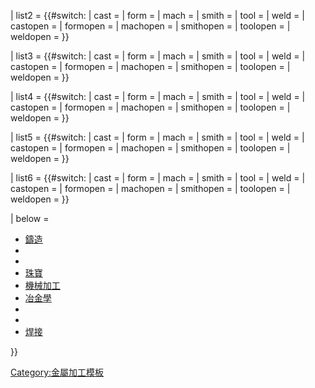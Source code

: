 {{Navbox with collapsible groups
| name     = Metalworking navbox
| title    = [[金屬加工]]
| state = {{{state|autocollapse}}}
| bodyclass = hlist
| selected = {{{1|}}}

| list1    = {{#switch:{{{1|}}}
| #default  = {{Metalworking navbox/all|border=subgroup}}
| cast      = {{Metalworking navbox/cast|border=subgroup}}
| form      = {{Metalworking navbox/form|border=subgroup}}
| mach      = {{Metalworking navbox/mach|border=subgroup}}
| smith     = {{Metalworking navbox/smith|border=subgroup}}
| tool      = {{Metalworking navbox/tool|border=subgroup}}
| weld      = {{Metalworking navbox/weld|border=subgroup}}
| castopen  = {{Metalworking navbox/cast|open|border=subgroup}}
| formopen  = {{Metalworking navbox/form|open|border=subgroup}}
| machopen  = {{Metalworking navbox/mach|open|border=subgroup}}
| smithopen = {{Metalworking navbox/smith|open|border=subgroup}}
| toolopen  = {{Metalworking navbox/tool|open|border=subgroup}}
| weldopen  = {{Metalworking navbox/weld|open|border=subgroup}}
}}

| list2    = {{#switch:{{{2|}}}
| cast      = {{Metalworking navbox/cast|border=subgroup}}
| form      = {{Metalworking navbox/form|border=subgroup}}
| mach      = {{Metalworking navbox/mach|border=subgroup}}
| smith     = {{Metalworking navbox/smith|border=subgroup}}
| tool      = {{Metalworking navbox/tool|border=subgroup}}
| weld      = {{Metalworking navbox/weld|border=subgroup}}
| castopen  = {{Metalworking navbox/cast|open|border=subgroup}}
| formopen  = {{Metalworking navbox/form|open|border=subgroup}}
| machopen  = {{Metalworking navbox/mach|open|border=subgroup}}
| smithopen = {{Metalworking navbox/smith|open|border=subgroup}}
| toolopen  = {{Metalworking navbox/tool|open|border=subgroup}}
| weldopen  = {{Metalworking navbox/weld|open|border=subgroup}}
}}

| list3    = {{#switch:{{{3|}}}
| cast      = {{Metalworking navbox/cast|border=subgroup}}
| form      = {{Metalworking navbox/form|border=subgroup}}
| mach      = {{Metalworking navbox/mach|border=subgroup}}
| smith     = {{Metalworking navbox/smith|border=subgroup}}
| tool      = {{Metalworking navbox/tool|border=subgroup}}
| weld      = {{Metalworking navbox/weld|border=subgroup}}
| castopen  = {{Metalworking navbox/cast|open|border=subgroup}}
| formopen  = {{Metalworking navbox/form|open|border=subgroup}}
| machopen  = {{Metalworking navbox/mach|open|border=subgroup}}
| smithopen = {{Metalworking navbox/smith|open|border=subgroup}}
| toolopen  = {{Metalworking navbox/tool|open|border=subgroup}}
| weldopen  = {{Metalworking navbox/weld|open|border=subgroup}}
}}

| list4    = {{#switch:{{{4|}}}
| cast      = {{Metalworking navbox/cast|border=subgroup}}
| form      = {{Metalworking navbox/form|border=subgroup}}
| mach      = {{Metalworking navbox/mach|border=subgroup}}
| smith     = {{Metalworking navbox/smith|border=subgroup}}
| tool      = {{Metalworking navbox/tool|border=subgroup}}
| weld      = {{Metalworking navbox/weld|border=subgroup}}
| castopen  = {{Metalworking navbox/cast|open|border=subgroup}}
| formopen  = {{Metalworking navbox/form|open|border=subgroup}}
| machopen  = {{Metalworking navbox/mach|open|border=subgroup}}
| smithopen = {{Metalworking navbox/smith|open|border=subgroup}}
| toolopen  = {{Metalworking navbox/tool|open|border=subgroup}}
| weldopen  = {{Metalworking navbox/weld|open|border=subgroup}}
}}

| list5    = {{#switch:{{{5|}}}
| cast      = {{Metalworking navbox/cast|border=subgroup}}
| form      = {{Metalworking navbox/form|border=subgroup}}
| mach      = {{Metalworking navbox/mach|border=subgroup}}
| smith     = {{Metalworking navbox/smith|border=subgroup}}
| tool      = {{Metalworking navbox/tool|border=subgroup}}
| weld      = {{Metalworking navbox/weld|border=subgroup}}
| castopen  = {{Metalworking navbox/cast|open|border=subgroup}}
| formopen  = {{Metalworking navbox/form|open|border=subgroup}}
| machopen  = {{Metalworking navbox/mach|open|border=subgroup}}
| smithopen = {{Metalworking navbox/smith|open|border=subgroup}}
| toolopen  = {{Metalworking navbox/tool|open|border=subgroup}}
| weldopen  = {{Metalworking navbox/weld|open|border=subgroup}}
}}

| list6    = {{#switch:{{{6|}}}
| cast      = {{Metalworking navbox/cast|border=subgroup}}
| form      = {{Metalworking navbox/form|border=subgroup}}
| mach      = {{Metalworking navbox/mach|border=subgroup}}
| smith     = {{Metalworking navbox/smith|border=subgroup}}
| tool      = {{Metalworking navbox/tool|border=subgroup}}
| weld      = {{Metalworking navbox/weld|border=subgroup}}
| castopen  = {{Metalworking navbox/cast|open|border=subgroup}}
| formopen  = {{Metalworking navbox/form|open|border=subgroup}}
| machopen  = {{Metalworking navbox/mach|open|border=subgroup}}
| smithopen = {{Metalworking navbox/smith|open|border=subgroup}}
| toolopen  = {{Metalworking navbox/tool|open|border=subgroup}}
| weldopen  = {{Metalworking navbox/weld|open|border=subgroup}}
}}

| below    = 
* [[鑄造]]
* {{le|金属制造|Metal fabrication}}
* {{tsl|en|Forming processes|成型过程}}
* [[珠寶]]
* [[機械加工]]
* [[冶金學]]
* {{tsl|en|Metalsmith|金属技工|锻造}}
* {{tsl|en|Outline of metalworking|金属加工概述|工具和术语}}
* [[焊接]]

}}<noinclude>
{{collapsible option}}
{{Documentation}}
[[Category:金屬加工模板]]
</noinclude>